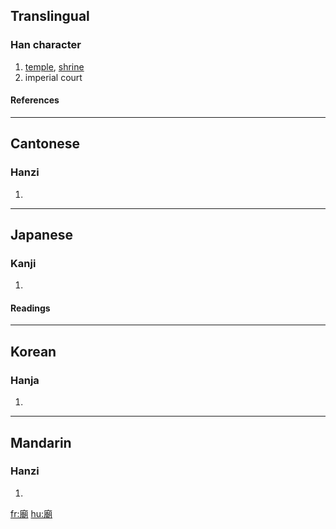 {{see|庙}}

==Translingual==
===Han character===
{{Han char|rn=53|rad=广|as=12|sn=15|four=0022<sub>7</sub>|canj=戈十十月 (IJJB)}}
# [[temple]], [[shrine]]
# imperial court
====References====
{{Han ref|kx=0350.280|dkj=09489|dj=0662.020|hdz=20901.020|uh=5EDF|ud=24287|bh=BC71|bd=48241}}
----
==Cantonese==
===Hanzi===
{{yue-hanzi|jyut=|y=miu6}}
# {{defn|Cantonese}}
----
==Japanese==
===Kanji===
{{ja-kanji|grade=|rs=广12}}
# {{defn|Japanese}} 
====Readings====
{{ja-readings|on=[[びょう]] (byō)|kun=[[たまや]] (tamaya), [[みたまや]] (mitamaya), [[やしろ]] (yashiro)}}
----
==Korean==
===Hanja===
{{ko-hanja|hangeul=묘|rv=myo|mr=myo}}
# {{defn|Korean}}
----
==Mandarin==
===Hanzi===
{{cmn-hanzi|sim=庙|pin=[[miào]] (miao4)|wg=miao<sup>4</sup>}}
# {{defn|Mandarin}}

[[fr:廟]]
[[hu:廟]]
